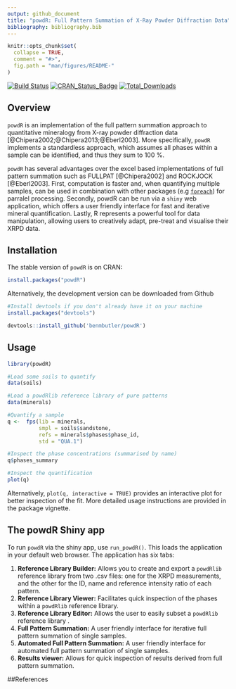 ```yaml
---
output: github_document
title: "powdR: Full Pattern Summation of X-Ray Powder Diffraction Data"
bibliography: bibliography.bib
---
```


<!-- README.md is generated from README.Rmd. Please edit that file -->

```r
knitr::opts_chunk$set(
  collapse = TRUE,
  comment = "#>",
  fig.path = "man/figures/README-"
)
```

[![Build Status](https://travis-ci.org/benmbutler/powdR.svg?branch=master)](https://travis-ci.org/benmbutler/powdR)
[![CRAN_Status_Badge](http://www.r-pkg.org/badges/version/powdR)](https://CRAN.R-project.org/package=powdR)
[![Total_Downloads](https://cranlogs.r-pkg.org/badges/grand-total/powdR)](https://cran.r-project.org/package=powdR)

## Overview

`powdR` is an implementation of the full pattern summation approach to quantitative mineralogy from X-ray powder diffraction data [@Chipera2002;@Chipera2013;@Eberl2003]. More specifically, `powdR` implements a standardless approach, which assumes all phases within a sample can be identified, and thus they sum to 100 %.

`powdR` has several advantages over the excel based implementations of full pattern summation such as FULLPAT [@Chipera2002] and ROCKJOCK [@Eberl2003]. First, computation is faster and, when quantifying multiple samples, can be used in combination with other packages (e.g [`foreach`](https://cran.r-project.org/web/packages/foreach/index.html)) for parralel processing. Secondly, powdR can be run via a `shiny` web application, which offers a user friendly interface for fast and iterative mineral quantification. Lastly, R represents a powerful tool for data manipulation, allowing users to creatively adapt, pre-treat and visualise their XRPD data.

## Installation

The stable version of `powdR` is on CRAN:
```r
install.packages("powdR")
```

Alternatively, the development version can be downloaded from Github
```r
#Install devtools if you don't already have it on your machine
install.packages("devtools")

devtools::install_github('benmbutler/powdR')
```

## Usage

```r
library(powdR)

#Load some soils to quantify
data(soils)

#Load a powdRlib reference library of pure patterns
data(minerals)

#Quantify a sample
q <-  fps(lib = minerals,
          smpl = soils$sandstone,
          refs = minerals$phases$phase_id,
          std = "QUA.1")

#Inspect the phase concentrations (summarised by name)
q$phases_summary

#Inspect the quantification
plot(q)

```

Alternatively, `plot(q, interactive = TRUE)` provides an interactive plot for better inspection of the fit. More detailed usage instructions are provided in the package vignette.

## The powdR Shiny app

To run `powdR` via the shiny app, use `run_powdR()`. This loads the application in your default web browser. The application has six tabs:

1. **Reference Library Builder:** Allows you to create and export a `powdRlib` reference library from two .csv files: one for the XRPD measurements, and the other for the ID, name and reference intensity ratio of each pattern.
2. **Reference Library Viewer:** Facilitates quick inspection of the phases within a `powdRlib` reference library.
3. **Reference Library Editor:** Allows the user to easily subset a `powdRlib` reference library .
4. **Full Pattern Summation:** A user friendly interface for iterative full pattern summation of single samples.
5. **Automated Full Pattern Summation:** A user friendly interface for automated full pattern summation of single samples.
6. **Results viewer:** Allows for quick inspection of results derived from full pattern summation.


##References


